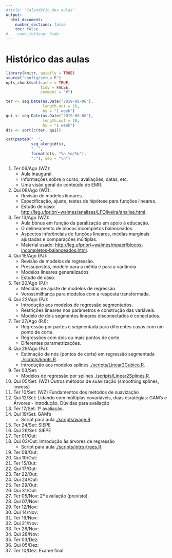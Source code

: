 ```yaml
---
#title: "Calendário das aulas"
output:
  html_document:
    number_sections: false
    toc: false
#    code_folding: hide
---
```


# Histórico das aulas

```r
library(knitr, quietly = TRUE)
source("config/setup.R")
opts_chunk$set(cache = TRUE,
               tidy = FALSE,
               comment = "#")
```
```r
ter <- seq.Date(as.Date("2019-08-06"),
                length.out = 18,
                by = "1 week")
qui <- seq.Date(as.Date("2019-08-08"),
                length.out = 18,
                by = "1 week")
dts <- sort(c(ter, qui))

cat(paste0("  ",
           seq_along(dts),
           ". ",
           format(dts, "%a %d/%b"),
           ":"), sep = "\n")
```

  1. Ter 06/Ago (WZ):
     * Aula inaugural.
     * Informações sobre o curso, avaliações, datas, etc.
     * Uma visão geral do conteúdo de EMR.
  2. Qui 08/Ago (WZ):
     * Revisão de modelos lineares.
     * Especificação, ajuste, testes de hipótese para funções lineares.
     * Estudo de caso: <http://leg.ufpr.br/~walmes/analises/LFOliveira/analise.html>.
  3. Ter 13/Ago (WZ):
     * Aula bônus em função da paralização em apoio à educação.
     * O delineamento de blocos incompletos balanceados.
     * Aspectos inferênciais de funções lineares, médias marginais
       ajustadas e comparações múltiplas.
     * Material usado:
       <http://leg.ufpr.br/~walmes/mpaer/blocos-incompletos-balanceados.html>.
  4. Qui 15/Ago (PJ):
     * Revisão de modelos de regressão.
     * Pressupostos, modelo para a média e para a variância.
     * Modelos lineares generalizados.
     * Estudo de caso.
  5. Ter 20/Ago (PJ):
     * Medidas de ajuste de modelos de regressão.
     * Verossmilhança para modelos com a resposta transformada.
  6. Qui 22/Ago (PJ):
     * Introdução aos modelos de regressão segmentados.
     * Restrições lineares nos parâmetros e construção das variáveis.
     * Modelo de dois segmentos lineares disconectados e conectados.
  7. Ter 27/Ago (PJ):
     * Regressão por partes e segmentada para diferentes casos com um
       ponto de corte.
     * Regressões com dois ou mais pontos de corte.
     * Diferentes parametrizações.
  8. Qui 29/Ago (PJ):
     * Estimação de nós (pontos de corte) em regressão segmentada
       [./scripts/knots.R](./scripts/knots.R).
     * Introdução aos modelos splines
       [./scripts/Linear2Cubico.R](./scripts/Linear2Cubico.R).
  9. Ter 03/Set:
     * Modelos de regressão por splines
       [./scripts/Linear2Splines.R](./scripts/Linear2Splines.R).
  10. Qui 05/Set: (WZ) Outros métodos de suavização (smoothing splines, lowess)
  11. Ter 10/Set: (WZ) Fundamentos dos métodos de suavização
  12. Qui 12/Set: Lidando com múltiplas covariáveis, duas esratégias: GAM's e Árvores - introdução.  Dúvidas para avaliação
  13. Ter 17/Set: 1º avaliação.
  14. Qui 19/Set: GAM's
       * Script para aula [./scripts/wage.R](./scripts/wage.R).     
  15. Ter 24/Set: SIEPE
  16. Qui 26/Set: SIEPE
  17. Ter 01/Out:
  18. Qui 03/Out: Introdução às árvores de regressão
       * Script para aula [./scripts/intro-trees.R](./scripts/intro-trees.R).     
  19. Ter 08/Out:
  20. Qui 10/Out:
  21. Ter 15/Out:
  22. Qui 17/Out:
  23. Ter 22/Out:
  24. Qui 24/Out:
  25. Ter 29/Out:
  26. Qui 31/Out:
  27. Ter 05/Nov: 2º avaliação (previsto).
  28. Qui 07/Nov:
  29. Ter 12/Nov:
  30. Qui 14/Nov:
  31. Ter 19/Nov:
  32. Qui 21/Nov:
  33. Ter 26/Nov:
  34. Qui 28/Nov:
  35. Ter 03/Dez:
  36. Qui 05/Dez:
  37. Ter 10/Dez: Exame final.
